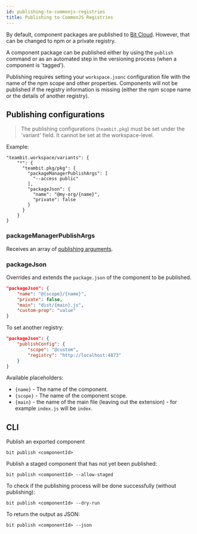 ```yaml
---
id: publishing-to-commonjs-registries
title: Publishing to CommonJS Registries
---
```


By default, component packages are published to [Bit Cloud](https://bit.dev). However, that can be changed to npm or a private registry.

A component package can be published either by using the `publish` command or as an automated step in the versioning process (when a component is 'tagged').

Publishing requires setting your `workspace.jsonc` configuration file with the name of the npm scope and other properties. Components will not be published if the registry information is missing (either the npm scope name or the details of another registry).

## Publishing configurations

> The publishing configurations (`teambit.pkg`) must be set under the 'variant' field. It cannot be set at the workspace-level.

Example:

```jsonc
"teambit.workspace/variants": {
    "*": {
      "teambit.pkg/pkg": {
        "packageManagerPublishArgs": [
          "--access public"
        ],
        "packageJson": {
          "name": "@my-org/{name}",
          "private": false
        }
      }
    }
}
```

### packageManagerPublishArgs

Receives an array of [publishing arguments](https://docs.npmjs.com/cli/v6/commands/npm-publish).

### packageJson

Overrides and extends the `package.json` of the component to be published.

```json
"packageJson": {
    "name": "@{scope}/{name}",
    "private": false,
    "main": "dist/{main}.js",
    "custom-prop": "value"
}
```

To set another registry:

```json
"packageJson": {
    "publishConfig": {
        "scope": "@custom",
        "registry": "http://localhost:4873"
    }
}
```

Available placeholders:

- `{name}` - The name of the component.
- `{scope}` - The name of the component scope.
- `{main}` - the name of the main file (leaving out the extension) - for example `index.js` will be `index`.

## CLI

Publish an exported component

```shell
bit publish <componentId>
```

Publish a staged component that has not yet been published:

```shell
bit publish <componentId> --allow-staged
```

To check if the publishing process will be done successfully (without publishing):

```shell
bit publish <componentId> --dry-run
```

To return the output as JSON:

```shell
bit publish <componentId> --json
```
